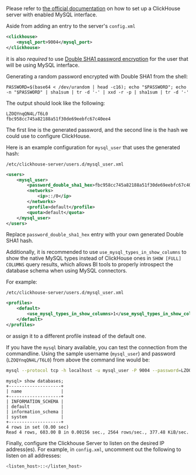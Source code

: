 Please refer to [the official documentation](https://clickhouse.com/docs/en/interfaces/mysql)
on how to set up a ClickHouse server with enabled MySQL interface.

Aside from adding an entry to the server's `config.xml`

```xml
<clickhouse>
    <mysql_port>9004</mysql_port>
</clickhouse>
```

it is also _required_ to use
[Double SHA1 password encryption](https://clickhouse.com/docs/en/operations/settings/settings-users#user-namepassword)
for the user that will be using MySQL interface.

Generating a random password encrypted with Double SHA1 from the shell:

```shell
PASSWORD=$(base64 < /dev/urandom | head -c16); echo "$PASSWORD"; echo -n "$PASSWORD" | sha1sum | tr -d '-' | xxd -r -p | sha1sum | tr -d '-'
```

The output should look like the following:

```
LZOQYnqQN4L/T6L0
fbc958cc745a82188a51f30de69eebfc67c40ee4
```

The first line is the generated password, and the second line is the hash we could use to configure ClickHouse.

Here is an example configuration for `mysql_user` that uses the generated hash:

`/etc/clickhouse-server/users.d/mysql_user.xml`

```xml
<users>
    <mysql_user>
        <password_double_sha1_hex>fbc958cc745a82188a51f30de69eebfc67c40ee4</password_double_sha1_hex>
        <networks>
            <ip>::/0</ip>
        </networks>
        <profile>default</profile>
        <quota>default</quota>
    </mysql_user>
</users>
```

Replace `password_double_sha1_hex` entry with your own generated Double SHA1 hash.

Additionally, it is recommended to use `use_mysql_types_in_show_columns`
to show the native MySQL types instead of ClickHouse ones in `SHOW [FULL] COLUMNS` query results,
which allows BI tools to properly introspect the database schema when using MySQL connectors.

For example:

`/etc/clickhouse-server/users.d/mysql_user.xml`

```xml
<profiles>
    <default>
        <use_mysql_types_in_show_columns>1</use_mysql_types_in_show_columns>
    </default>
</profiles>
```

or assign it to a different profile instead of the default one.

If you have the `mysql` binary available, you can test the connection from the commandline.
Using the sample username (`mysql_user`) and password (`LZOQYnqQN4L/T6L0`) from above the command line would be:

```bash
mysql --protocol tcp -h localhost -u mysql_user -P 9004 --password=LZOQYnqQN4L/T6L0
```

```
mysql> show databases;
+--------------------+
| name               |
+--------------------+
| INFORMATION_SCHEMA |
| default            |
| information_schema |
| system             |
+--------------------+
4 rows in set (0.00 sec)
Read 4 rows, 603.00 B in 0.00156 sec., 2564 rows/sec., 377.48 KiB/sec.
```

Finally, configure the Clickhouse Server to listen on the desired IP address(es). For example, in `config.xml`, uncomment out the following to listen on all addresses:

```bash
<listen_host>::</listen_host> 
```
